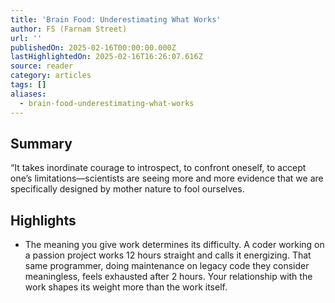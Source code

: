```yaml
---
title: 'Brain Food: Underestimating What Works'
author: FS (Farnam Street)
url: ''
publishedOn: 2025-02-16T00:00:00.000Z
lastHighlightedOn: 2025-02-16T16:26:07.616Z
source: reader
category: articles
tags: []
aliases:
  - brain-food-underestimating-what-works
---
```

## Summary

“It takes inordinate courage to introspect, to confront oneself, to accept one’s limitations—scientists are seeing more and more evidence that we are specifically designed by mother nature to fool ourselves.

## Highlights
- The meaning you give work determines its difficulty.
  A coder working on a passion project works 12 hours straight and calls it energizing. That same programmer, doing maintenance on legacy code they consider meaningless, feels exhausted after 2 hours.
  Your relationship with the work shapes its weight more than the work itself.
